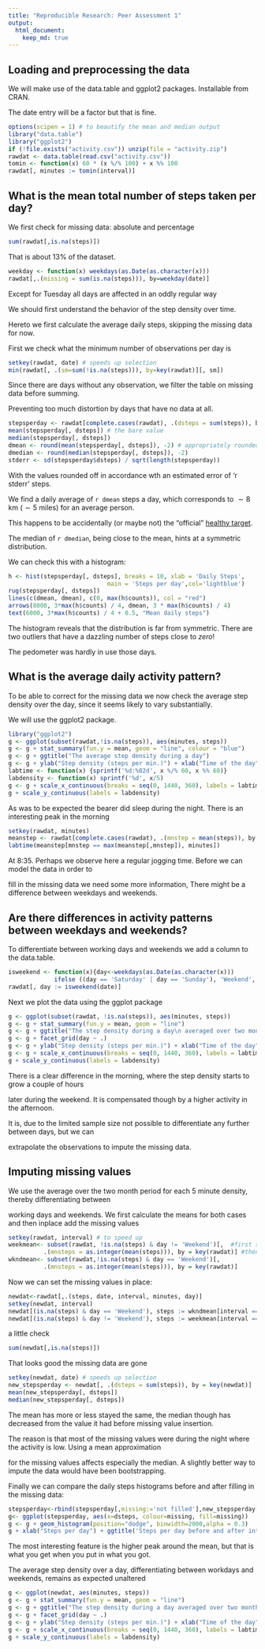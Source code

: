 ```yaml
---
title: "Reproducible Research: Peer Assessment 1"
output: 
  html_document:
    keep_md: true
---
```



## Loading and preprocessing the data

We will make use of the data.table and ggplot2 packages. Installable from CRAN.

The date entry will be a factor but that is fine.
```r
options(scipen = 1) # to beautify the mean and median output
library("data.table")
library("ggplot2")
if (!file.exists("activity.csv")) unzip(file = "activity.zip")
rawdat <- data.table(read.csv("activity.csv")) 
tomin <- function(x) 60 * (x %/% 100) + x %% 100
rawdat[, minutes := tomin(interval)]
```
## What is the mean total number of steps taken per day?

We first check for missing data: absolute and percentage

```r
sum(rawdat[,is.na(steps)])
```

That is about 13%  of the dataset. 

```r
weekday <- function(x) weekdays(as.Date(as.character(x)))
rawdat[,.(missing = sum(is.na(steps))), by=weekday(date)]
```

Except for Tuesday all days are affected in an oddly regular way

We should first understand the behavior of the step density over time.

Hereto we first calculate the average daily steps, skipping the missing data for now. 

First we check what the minimum number of observations per day is

```r
setkey(rawdat, date) # speeds up selection
min(rawdat[, .(sm=sum(!is.na(steps))), by=key(rawdat)][, sm])
```

Since there are days without any observation, we filter the table on missing data before summing.

Preventing too much distortion by days that have no data at all.

```r

stepsperday <- rawdat[complete.cases(rawdat), .(dsteps = sum(steps)), by = key(rawdat)]
mean(stepsperday[, dsteps]) # the bare value
median(stepsperday[, dsteps])
dmean <- round(mean(stepsperday[, dsteps]), -2) # appropriately rounded off
dmedian <- round(median(stepsperday[, dsteps]), -2)
stderr <- sd(stepsperday$dsteps) / sqrt(length(stepsperday))
```

With the values rounded off in accordance wth an estimated error of 'r stderr' steps.

We find a daily average of `r dmean` steps a day, which corresponds to $\sim 8$ km ($\sim 5$ miles) for an average person. 

This happens to be accidentally (or maybe not) the "official" [healthy target](http://www.thewalkingsite.com/10000steps.html). 

The median of `r dmedian`, being close to the mean, hints at a symmetric distribution. 

We can check this with a histogram:

```r
h <- hist(stepsperday[, dsteps], breaks = 10, xlab = 'Daily Steps',
                            main = 'Steps per day',col='lightblue')
rug(stepsperday[, dsteps])
lines(c(dmean, dmean), c(0, max(h$counts)), col = "red")
arrows(8000, 3*max(h$counts) / 4, dmean, 3 * max(h$counts) / 4)
text(6000, 3*max(h$counts) / 4 + 0.5, "Mean daily steps")
```

The histogram reveals that the distribution is far from symmetric. There are two outliers that have a dazzling number of steps close to *zero*!

The pedometer was hardly in use those days.

## What is the average daily activity pattern?

To be able to correct for the missing data we now check the average step density over the day, since it seems likely to vary substantially.

We will use the ggplot2 package. 

```r
library("ggplot2")
g <- ggplot(subset(rawdat,!is.na(steps)), aes(minutes, steps))
g <- g + stat_summary(fun.y = mean, geom = "line", colour = "blue") 
g <- g + ggtitle("The average step density during a day")
g <- g + ylab("Step density (steps per min.)") + xlab("Time of the day")
labtime <- function(x) {sprintf('%d:%02d', x %/% 60, x %% 60)}
labdensity <- function(x) sprintf('%d', x/5)
g <- g + scale_x_continuous(breaks = seq(0, 1440, 360), labels = labtime) 
g + scale_y_continuous(labels = labdensity)
```

As was to be expected the bearer did sleep during the night. There is an interesting peak in the morning 

```r
setkey(rawdat, minutes)
meanstep <- rawdat[complete.cases(rawdat), .(mnstep = mean(steps)), by = key(rawdat)]
labtime(meanstep[mnstep == max(meanstep[,mnstep]), minutes])
```

At 8:35. Perhaps we observe here a regular jogging time. Before we can model the data in order to 

fill in the missing data we need some more information, There might be a difference between weekdays and weekends.

## Are there differences in activity patterns between weekdays and weekends?

To differentiate between working days and weekends we add a column to the data.table.

```r
isweekend <- function(x){day<-weekdays(as.Date(as.character(x)))
             ifelse ((day == 'Saturday' | day == 'Sunday'), 'Weekend', 'Working Day')}
rawdat[, day := isweekend(date)]
```

Next we plot the data using the ggplot package

```r
g <- ggplot(subset(rawdat, !is.na(steps)), aes(minutes, steps))
g <- g + stat_summary(fun.y = mean, geom = "line") 
g <- g + ggtitle("The step density during a day\n averaged over two months")
g <- g + facet_grid(day ~ .)
g <- g + ylab("Step density (steps per min.)") + xlab("Time of the day")
g <- g + scale_x_continuous(breaks = seq(0, 1440, 360), labels = labtime) 
g + scale_y_continuous(labels = labdensity)
```


There is a clear difference in the morning, where the step density starts to grow a couple of hours 

later during the weekend. It is compensated though by a higher activity in the afternoon. 

It is, due to the limited sample size not possible to differentiate any further between days, but we can 

extrapolate the observations to impute the missing data.

## Imputing missing values

We use the average over the two month period for each 5 minute density, thereby differentiating between 

working days and weekends. We first calculate the means for both cases and then inplace add the missing values

```r
setkey(rawdat, interval) # to speed up
weekmean<- subset(rawdat, !is.na(steps) & day != 'Weekend')[,  #first subsetting
          .(mnsteps = as.integer(mean(steps))), by = key(rawdat)] #then create column
wkndmean<- subset(rawdat,!is.na(steps) & day == 'Weekend')[,
          .(mnsteps = as.integer(mean(steps))), by = key(rawdat)]
```

Now we can set the missing values in place:

```r
newdat<-rawdat[,.(steps, date, interval, minutes, day)]
setkey(newdat, interval)
newdat[(is.na(steps) & day == 'Weekend'), steps := wkndmean[interval == interval, mnsteps]]
newdat[(is.na(steps) & day != 'Weekend'), steps := weekmean[interval == interval, mnsteps]]
```

a little check

```r
sum(newdat[,is.na(steps)])
```

That looks good the missing data are gone

```r
setkey(newdat, date) # speeds up selection
new_stepsperday <- newdat[, .(dsteps = sum(steps)), by = key(newdat)]
mean(new_stepsperday[, dsteps])
median(new_stepsperday[, dsteps])
```

The mean has more or less stayed the same, the median though has decreased from the value it had before missing value insertion.

The reason is that most of the missing values were during the night where the activity is low. Using a mean approximation 

for the missing values affects especially the median. A slightly better way to impute the data would have been bootstrapping. 

Finally we can compare the daily steps histograms before and after filling in the missing data:


```r
stepsperday<-rbind(stepsperday[,missing:='not filled'],new_stepsperday[,missing:='filled'])
g<- ggplot(stepsperday, aes(x=dsteps, colour=missing, fill=missing))
g <- g + geom_histogram(position="dodge", binwidth=2000,alpha = 0.3)
g + xlab("Steps per day") + ggtitle('Steps per day before and after interpolation')
```
The most interesting feature is the higher peak around the mean, but that is what you get when you put in what you got.

The average step density over a day, differentiating between workdays and weekends, remains as expected unaltered


```r
g <- ggplot(newdat, aes(minutes, steps))
g <- g + stat_summary(fun.y = mean, geom = "line") 
g <- g + ggtitle("The step density during a day averaged over two months\n after interpolation")
g <- g + facet_grid(day ~ .)
g <- g + ylab("Step density (steps per min.)") + xlab("Time of the day")
g <- g + scale_x_continuous(breaks = seq(0, 1440, 360), labels = labtime) 
g + scale_y_continuous(labels = labdensity)
```


